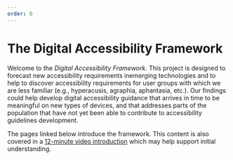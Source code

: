 ```yaml
---
order: 0
---
```


# The Digital Accessibility Framework

Welcome to the _Digital Accessibility Framework_. This project is designed to forecast new accessibility requirements inemerging technologies and to help to discover accessibility requirements for user groups with which we are less familiar (e.g., hyperacusis, agraphia, aphantasia, etc.). Our findings could help develop digital accessibility guidance that arrives in time to be meaningful on new types of devices, and that addresses parts of the population that have not yet been able to contribute to accessibility guidelines development.

The pages linked below introduce the framework. This content is also covered in a [12-minute video introduction](https://www.youtube.com/watch?v=2KsCWyA5Ve0) which may help support initial understanding.
